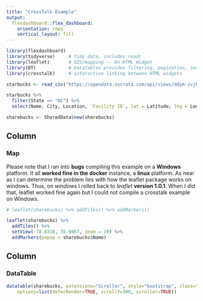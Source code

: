 ```yaml
---
title: "CrossTalk Example"
output: 
  flexdashboard::flex_dashboard:
    orientation: rows
    vertical_layout: fill
---
```


```r
library(flexdashboard)
library(tidyverse)     # tidy data, includes readr
library(leaflet)       # GIS/mapping -- An HTML Widget
library(DT)            # DataTables provides filtering, pagination, sorting, and many other features in the tables.  An HTML Widget
library(crosstalk)     # interactive linking between HTML widgets

starbucks <- read_csv("https://opendata.socrata.com/api/views/ddym-zvjk/rows.csv")

starbucks %>% 
  filter(State == "NC") %>% 
  select(Name, City, Location, `Facility ID`, lat = Latitude, lng = Longitude) -> sharebucks

sharebucks <- SharedData$new(sharebucks)
```

Column 
-----------------------------------------------------------------------

### Map

Please note that I ran into **bugs** compiling this example on a **Windows** platform.  It all **worked fine in the docker** instance, a **linux** platform.  As near as I can determine the problem lies with how the leaflet package works on windows.  Thus, on *windows* I rolled back to *leaflet* **version 1.0.1**.  When I did that, leaflet worked fine again but I could not compile a crosstalk example on Windows.

```r
# leaflet(sharebucks) %>% addTiles() %>% addMarkers()

leaflet(sharebucks) %>% 
  addTiles() %>% 
  setView(-78.8310, 35.9867, zoom = 10) %>% 
  addMarkers(popup = sharebucks$Name)
```

Column 
-----------------------------------------------------------------------

### DataTable

```r
datatable(sharebucks, extensions="Scroller", style="bootstrap", class="compact", width="100%",
    options=list(deferRender=TRUE, scrollY=300, scroller=TRUE))
```
